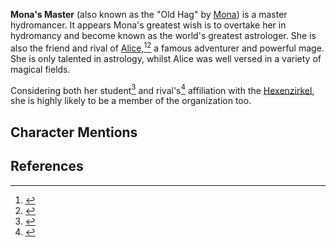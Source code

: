 {{Character Infobox
|type             = NPC
|title2           = Old Hag <small>(by [[Mona]])</small>
}}

'''Mona's Master''' (also known as the "Old Hag" by [[Mona]]) is a master hydromancer. It appears Mona's greatest wish is to overtake her in hydromancy and become known as the world's greatest astrologer. She is also the friend and rival of [[Alice]],<ref>{{Ref/Quest|Astrology and the 50-Year Pact}}</ref><ref>{{Ref/Quest|Beyond This World's Stars}}</ref> a famous adventurer and powerful mage. She is only talented in astrology, whilst Alice was well versed in a variety of magical fields.

Considering both her student<ref>{{Ref/VO|Lisa|About Mona...}}</ref> and rival's<ref>{{Ref/CS|Barbara|Alice's Idol Magazine}}</ref> affiliation with the [[Hexenzirkel]], she is highly likely to be a member of the organization too.

==Character Mentions==
{{Character Mentions}}

==References==
{{Reflist}}